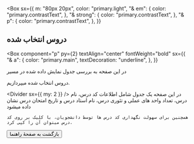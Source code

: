 
<Head>
      <title>راهنمای دروس انتخاب شده | دانشگاه صنعتی نوشیروانی بابل</title>
      <meta
        name="description"
        content="راهنمای دروس انتخاب شده برنامۀ پیش ثبت نام دانشگاه صنعتی نوشیروانی بابل"
      />
</Head>

<Box
  sx={{
    m: "80px 20px",
    color: "primary.light",
    "& em": {
      color: "primary.contrastText",
    },
    "& strong": {
      color: "primary.contrastText",
    },
    "& p": {
      color: "primary.contrastText",
    },
  }}
>

## دروس انتخاب شده

<Box
  component="p"
  py={2}
  textAlign="center"
  fontWeight="bold"
  sx={{
    "& a": {
      color: "primary.main",
      textDecoration: "underline",
    },
  }}
>
  در این صفحه به بررسی جدول نمایش داده شده در مسیر
  <Link href="/chosen-courses">دروس انتخاب شده</Link>
  میپردازیم.
</Box>

<Divider sx={{ my: 2 }} />
<Box component="p" textAlign="center">
    در این صفحه یک جدول شامل اطلاعات کد درس، نام درس، تعداد واحد های عملی و تئوری درس، نام استاد درس و تاریخ امتحان درس نشان داده میشود
   
    همچنین برای سهولت نگهداری کد درس ها توسط دانشجویان، با کلیک بر روی کد درس میتوان آن را کپی کرد.
</Box>
<Divider sx={{ my: 2 }} />
<Link href="/how-to-use" >
<Button sx={{fontSize: "16px"}} color="primary">
بازگشت به صفحۀ راهنما
</Button>
</Link>
</Box>
